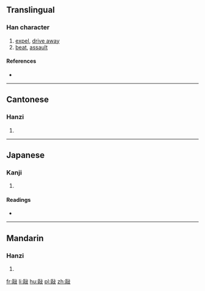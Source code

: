 ==Translingual==

===Han character===
{{Han char|rn=66|rad=攴|as=11|sn=15|four=7174<sub>7</sub>|canj=尸口卜水 (SRYE)|ids=⿰[[區]][[攴]]}}

# [[expel]], [[drive away]]
# [[beat]], [[assault]]

====References====
* {{Han ref|kx=0475.060|dkj=13367|dj=0829.100|hdz=21472.120|uh=657A|ud=25978|bh=E5BE|bd=58814}}

----

==Cantonese==

===Hanzi===
{{yue-hanzi|jyut=|y=keui1}}

# {{defn|lang=yue|sort=攴11}}

----

==Japanese==

===Kanji===
{{ja-kanji|grade=|rs=攴11}}

# {{defn|lang=ja|sort=攴11}}

====Readings====
* {{ja-readings|on=[[く]] (ku)|kun=[[かあける]] (kaakeru), [[かある]] (kaaru)}}

----

==Mandarin==

===Hanzi===
{{cmn-hanzi|pin=[[qū]] ([[qu1]])|wg=ch'ü<sup>1</sup>}}

# {{defn|lang=cmn|sort=攴11}}

[[fr:敺]]
[[li:敺]]
[[hu:敺]]
[[pl:敺]]
[[zh:敺]]